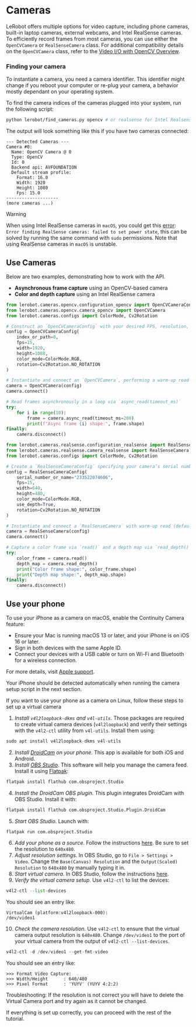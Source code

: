 # Cameras

LeRobot offers multiple options for video capture, including phone cameras, built-in laptop cameras, external webcams, and Intel RealSense cameras. To efficiently record frames from most cameras, you can use either the `OpenCVCamera` or `RealSenseCamera` class. For additional compatibility details on the `OpenCVCamera` class, refer to the [Video I/O with OpenCV Overview](https://docs.opencv.org/4.x/d0/da7/videoio_overview.html).

### Finding your camera

To instantiate a camera, you need a camera identifier. This identifier might change if you reboot your computer or re-plug your camera, a behavior mostly dependant on your operating system.

To find the camera indices of the cameras plugged into your system, run the following script:
```bash
python lerobot/find_cameras.py opencv # or realsense for Intel Realsense cameras
```

The output will look something like this if you have two cameras connected:
```
--- Detected Cameras ---
Camera #0:
  Name: OpenCV Camera @ 0
  Type: OpenCV
  Id: 0
  Backend api: AVFOUNDATION
  Default stream profile:
    Format: 16.0
    Width: 1920
    Height: 1080
    Fps: 15.0
--------------------
(more cameras ...)
```

> [!WARNING]
> When using Intel RealSense cameras in `macOS`, you could get this [error](https://github.com/IntelRealSense/librealsense/issues/12307): `Error finding RealSense cameras: failed to set power state`, this can be solved by running the same command with `sudo` permissions. Note that using RealSense cameras in `macOS` is unstable.


## Use Cameras

Below are two examples, demonstrating how to work with the API.

- **Asynchronous frame capture** using an OpenCV-based camera
- **Color and depth capture** using an Intel RealSense camera


<hfoptions id="shell_restart">
<hfoption id="Open CV Camera">

```python
from lerobot.cameras.opencv.configuration_opencv import OpenCVCameraConfig
from lerobot.cameras.opencv.camera_opencv import OpenCVCamera
from lerobot.cameras.configs import ColorMode, Cv2Rotation

# Construct an `OpenCVCameraConfig` with your desired FPS, resolution, color mode, and rotation.
config = OpenCVCameraConfig(
    index_or_path=0,
    fps=15,
    width=1920,
    height=1080,
    color_mode=ColorMode.RGB,
    rotation=Cv2Rotation.NO_ROTATION
)

# Instantiate and connect an `OpenCVCamera`, performing a warm-up read (default).
camera = OpenCVCamera(config)
camera.connect()

# Read frames asynchronously in a loop via `async_read(timeout_ms)`
try:
    for i in range(10):
        frame = camera.async_read(timeout_ms=200)
        print(f"Async frame {i} shape:", frame.shape)
finally:
    camera.disconnect()
```

</hfoption>
<hfoption id="Intel Realsense Camera">

```python
from lerobot.cameras.realsense.configuration_realsense import RealSenseCameraConfig
from lerobot.cameras.realsense.camera_realsense import RealSenseCamera
from lerobot.cameras.configs import ColorMode, Cv2Rotation

# Create a `RealSenseCameraConfig` specifying your camera’s serial number and enabling depth.
config = RealSenseCameraConfig(
    serial_number_or_name="233522074606",
    fps=15,
    width=640,
    height=480,
    color_mode=ColorMode.RGB,
    use_depth=True,
    rotation=Cv2Rotation.NO_ROTATION
)

# Instantiate and connect a `RealSenseCamera` with warm-up read (default).
camera = RealSenseCamera(config)
camera.connect()

# Capture a color frame via `read()` and a depth map via `read_depth()`.
try:
    color_frame = camera.read()
    depth_map = camera.read_depth()
    print("Color frame shape:", color_frame.shape)
    print("Depth map shape:", depth_map.shape)
finally:
    camera.disconnect()
```
</hfoption>
</hfoptions>


## Use your phone
<hfoptions id="use phone">
<hfoption id="Mac">

To use your iPhone as a camera on macOS, enable the Continuity Camera feature:
- Ensure your Mac is running macOS 13 or later, and your iPhone is on iOS 16 or later.
- Sign in both devices with the same Apple ID.
- Connect your devices with a USB cable or turn on Wi-Fi and Bluetooth for a wireless connection.

For more details, visit [Apple support](https://support.apple.com/en-gb/guide/mac-help/mchl77879b8a/mac).

Your iPhone should be detected automatically when running the camera setup script in the next section.

</hfoption>
<hfoption id="Linux">

If you want to use your phone as a camera on Linux, follow these steps to set up a virtual camera

1. *Install `v4l2loopback-dkms` and `v4l-utils`*. Those packages are required to create virtual camera devices (`v4l2loopback`) and verify their settings with the `v4l2-ctl` utility from `v4l-utils`. Install them using:
```python
sudo apt install v4l2loopback-dkms v4l-utils
```
2. *Install [DroidCam](https://droidcam.app) on your phone*. This app is available for both iOS and Android.
3. *Install [OBS Studio](https://obsproject.com)*. This software will help you manage the camera feed. Install it using [Flatpak](https://flatpak.org):
```python
flatpak install flathub com.obsproject.Studio
```
4. *Install the DroidCam OBS plugin*. This plugin integrates DroidCam with OBS Studio. Install it with:
```python
flatpak install flathub com.obsproject.Studio.Plugin.DroidCam
```
5. *Start OBS Studio*. Launch with:
```python
flatpak run com.obsproject.Studio
```
6. *Add your phone as a source*. Follow the instructions [here](https://droidcam.app/obs/usage). Be sure to set the resolution to `640x480`.
7. *Adjust resolution settings*. In OBS Studio, go to `File > Settings > Video`. Change the `Base(Canvas) Resolution` and the `Output(Scaled) Resolution` to `640x480` by manually typing it in.
8. *Start virtual camera*. In OBS Studio, follow the instructions [here](https://obsproject.com/kb/virtual-camera-guide).
9. *Verify the virtual camera setup*. Use `v4l2-ctl` to list the devices:
```python
v4l2-ctl --list-devices
```
You should see an entry like:
```
VirtualCam (platform:v4l2loopback-000):
/dev/video1
```
10. *Check the camera resolution*. Use `v4l2-ctl` to ensure that the virtual camera output resolution is `640x480`. Change `/dev/video1` to the port of your virtual camera from the output of `v4l2-ctl --list-devices`.
```python
v4l2-ctl -d /dev/video1 --get-fmt-video
```
You should see an entry like:
```
>>> Format Video Capture:
>>>	Width/Height      : 640/480
>>>	Pixel Format      : 'YUYV' (YUYV 4:2:2)
```

Troubleshooting: If the resolution is not correct you will have to delete the Virtual Camera port and try again as it cannot be changed.

If everything is set up correctly, you can proceed with the rest of the tutorial.

</hfoption>
</hfoptions>

